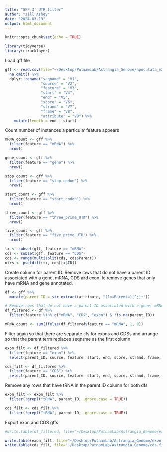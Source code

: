 ```yaml
---
title: "GFF 3' UTR filter"
author: "Jill Ashey"
date: "2024-03-19"
output: html_document
---
```


```r
knitr::opts_chunk$set(echo = TRUE)

library(tidyverse)
library(rtracklayer)
```

Load gff file 
```r
gff <- read.csv(file="~/Desktop/PutnamLab/Astrangia_Genome/apoculata_v2.0.gff3", header=FALSE, sep="\t") %>%
  na.omit() %>%
  dplyr::rename("seqname" = "V1",
                "source" = "V2",
                "feature" = "V3", 
                "start" = "V4",
                "end" = "V5",
                "score" = "V6",
                "strand" = "V7",
                "frame" = "V8",
                "attribute" = "V9") %>%
    mutate(length = end - start)
```

Count number of instances a particular feature appears 
```r
mRNA_count <- gff %>%
  filter(feature == "mRNA") %>%
  nrow()

gene_count <- gff %>%
  filter(feature == "gene") %>%
  nrow()

stop_count <- gff %>%
  filter(feature == "stop_codon") %>%
  nrow()

start_count <- gff %>%
  filter(feature == "start_codon") %>%
  nrow()

three_count <- gff %>%
  filter(feature == "three_prime_UTR") %>%
  nrow()

five_count <- gff %>%
  filter(feature == "five_prime_UTR") %>%
  nrow()
```

```r
tx <- subset(gff, feature == "mRNA")
cds <- subset(gff, feature == "CDS")
cds <- range(multisplit(cds, cds$Parent))
utrs <- psetdiff(tx, cds[tx$ID])
```

Create column for parent ID. Remove rows that do not have a parent ID associated with a gene, mRNA, CDS and exon. Ie remove genes that only have mRNA and gene annotated. 
```r
df <- gff %>%
  mutate(parent_ID = str_extract(attribute, "(?<=Parent=)[^;]+"))

# Remove rows that do not have a parent ID associated with a gene, mRNA, CDS, and exon
df_filtered <- df %>%
  filter(feature %in% c("mRNA", "CDS", "exon") & !is.na(parent_ID))

mRNA_count <- sum(ifelse(df_filtered$feature == "mRNA", 1, 0))
```

Filter again so that there are separate dfs for exons and CDSs and arrange so that the parent term replaces seqname as the first column 
```r
exon_filt <- df_filtered %>%
  filter(feature == "exon") %>%
  select(parent_ID, source, feature, start, end, score, strand, frame, attribute)

cds_filt <- df_filtered %>%
  filter(feature == "CDS") %>%
  select(parent_ID, source, feature, start, end, score, strand, frame, attribute)
```

Remove any rows that have tRNA in the parent ID column for both dfs 
```r
exon_filt <- exon_filt %>%
  filter(!grepl("tRNA", parent_ID, ignore.case = TRUE))

cds_filt <- cds_filt %>%
  filter(!grepl("tRNA", parent_ID, ignore.case = TRUE))
```

Export exon and CDS gffs
```r
#write.table(df_filtered, file="~/Desktop/PutnamLab/Astrangia_Genome/exon_cds.gff3", sep="\t", col.names = FALSE, row.names=FALSE, quote=FALSE)

write.table(exon_filt, file="~/Desktop/PutnamLab/Astrangia_Genome/exon.filt.gff3", sep="\t", col.names = FALSE, row.names=FALSE, quote=FALSE)
write.table(cds_filt, file="~/Desktop/PutnamLab/Astrangia_Genome/cds.filt.gff3", sep="\t", col.names = FALSE, row.names=FALSE, quote=FALSE)
```

